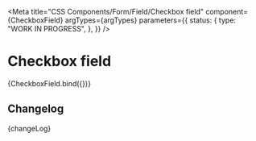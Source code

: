 
<Meta
  title="CSS Components/Form/Field/Checkbox field"
  component={CheckboxField}
  argTypes={argTypes}
  parameters={{
    status: {
      type: "WORK IN PROGRESS",
    },
  }}
/>

# Checkbox field

<Canvas>
  <Story name="Checkbox field" args={defaultArgs}>
    {CheckboxField.bind({})}
  </Story>
</Canvas>

<ArgsTable story="Checkbox field" />

## Changelog

<Description>{changeLog}</Description>
